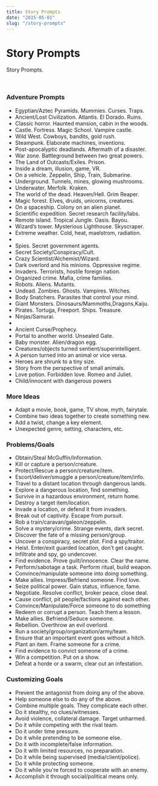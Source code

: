 ```yaml
---
title: Story Prompts
date: "2015-05-01"
slug: "/story-prompts"
---
```


# Story Prompts

Story Prompts.

<br/>

<div className="columns"> 
<div className="col">

### Adventure Prompts
- Egyptian/Aztec Pyramids. Mummies. Curses. Traps.
- Ancient/Lost Civilization. Atlantis. El Dorado. Ruins.
- Classic horror. Haunted mansion, cabin in the woods.
- Castle. Fortress. Magic School. Vampire castle.
- Wild West. Cowboys, bandits, gold rush.
- Steampunk. Elaborate machines, inventions.
- Post-apocalyptic deadlands. Aftermath of a disaster.
- War zone. Battleground between two great powers.
- The Land of Outcasts/Exiles. Prison.
- Inside a dream, illusion, game, VR.
- On a vehicle. Zeppelin, Ship, Train, Submarine.
- Underground. Tunnels, mines, glowing mushrooms.
- Underwater. Merfolk. Kraken.
- The world of the dead. Heaven/Hell. Grim Reaper.
- Magic forest. Elves, druids, unicorns, creatures.
- On a spaceship. Colony on an alien planet.
- Scientific expedition. Secret research facility/labs.
- Remote island. Tropical Jungle. Oasis. Bayou.
- Wizard’s tower. Mysterious Lighthouse. Skyscraper.
- Extreme weather. Cold, heat, maelstrom, radiation.
- 
- Spies. Secret government agents.
- Secret Society/Conspiracy/Cult.
- Crazy Scientist/Alchemist/Wizard.
- Dark overlord and his minions. Oppressive regime.
- Invaders. Terrorists, hostile foreign nation.
- Organized crime. Mafia, crime families.
- Robots. Aliens. Mutants. 
- Undead. Zombies. Ghosts. Vampires. Witches.
- Body Snatchers. Parasites that control your mind.
- Giant Monsters. Dinosaurs/Mammoths,Dragons,Kaiju.
- Pirates. Tortuga, Freeport. Ships. Treasure.
- Ninjas/Samurai.
- 
- Ancient Curse/Prophecy.
- Portal to another world. Unsealed Gate.
- Baby monster. Alien/dragon egg.
- Creatures/objects turned sentient/superintelligent.
- A person turned into an animal or vice versa.
- Heroes are shrunk to a tiny size.
- Story from the perspective of small animals.
- Love potion. Forbidden love. Romeo and Juliet.
- Child/innocent with dangerous powers

### More Ideas
- Adapt a movie, book, game, TV show, myth, fairytale.
- Combine two ideas together to create something new.
- Add a twist, change a key element. 
- Unexpected genre, setting, characters, etc.

</div>
<div className="col">

### Problems/Goals
- Obtain/Steal McGuffin/Information.
- Kill or capture a person/creature.
- Protect/Rescue a person/creature/item.
- Escort/deliver/smuggle a person/creature/item/info.
- Travel to a distant location through dangerous lands.
- Explore a dangerous location, find something.
- Survive in a hazardous environment, return home.
- Destroy a target item/location.
- Invade a location, or defend it from invaders.
- Break out of captivity. Escape from pursuit.
- Rob a train/caravan/galeon/zeppelin.
- Solve a mystery/crime. Strange events, dark secret.
- Discover the fate of a missing person/group.
- Uncover a conspiracy, secret plot. Find a spy/traitor.
- Heist. Enter/exit guarded location, don’t get caught.
- Infiltrate and spy, go undercover.
- Find evidence. Prove guilt/innocence. Clear the name.
- Perform/sabotage a task. Perform ritual, build weapon.
- Convince/manipulate someone into doing something.
- Make allies. Impress/Befriend someone. Find love.
- Seize political power. Gain status, influence, fame.
- Negotiate. Resolve conflict, broker peace, close deal.
- Cause conflict, pit people/factions against each other.
- Convince/Manipulate/Force someone to do something
- Redeem or corrupt a person. Teach them a lesson.
- Make allies. Befriend/Seduce someone.
- Rebellion. Overthrow an evil overlord.
- Run a society/group/organization/army/team. 
- Ensure that an important event goes without a hitch.
- Plant an item. Frame someone for a crime.
- Find evidence to convict someone of a crime.
- Win a competition. Put on a show.
- Defeat a horde or a swarm, clear out an infestation.

### Customizing Goals
- Prevent the antagonist from doing any of the above.
- Help someone else to do any of the above.
- Combine multiple goals. They complicate each other.
- Do it stealthy, no clues/witnesses.
- Avoid violence, collateral damage. Target unharmed.
- Do it while competing with the rival team.
- Do it under time pressure.
- Do it while pretending to be someone else.
- Do it with incomplete/false information.
- Do it with limited resources, no preparation.
- Do it while being supervised (media/client/police).
- Do it while protecting someone.
- Do it while you're forced to cooperate with an enemy.
- Accomplish it through social/political means only.

</div>
</div>
